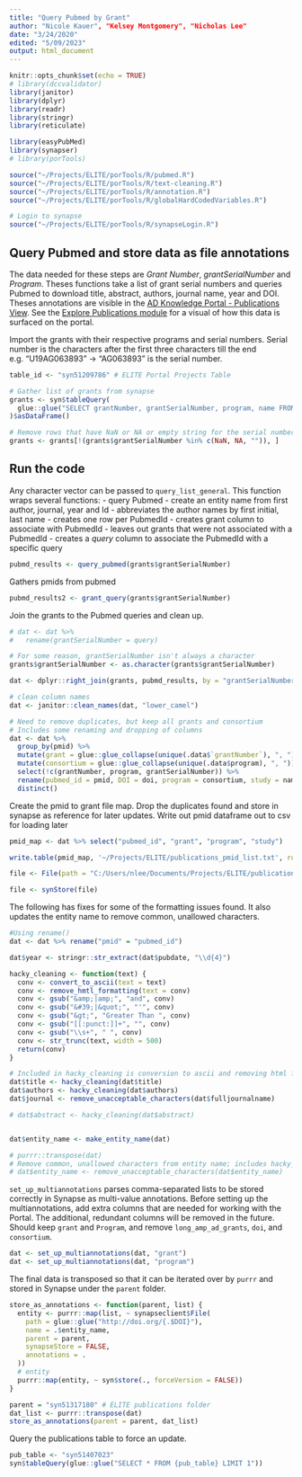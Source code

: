 ```yaml
---
title: "Query Pubmed by Grant"
author: "Nicole Kauer", "Kelsey Montgomery", "Nicholas Lee"
date: "3/24/2020"
edited: "5/09/2023"
output: html_document
---
```


```r
knitr::opts_chunk$set(echo = TRUE)
# library(dccvalidator)
library(janitor)
library(dplyr)
library(readr)
library(stringr)
library(reticulate)

library(easyPubMed)
library(synapser)
# library(porTools)

source("~/Projects/ELITE/porTools/R/pubmed.R")
source("~/Projects/ELITE/porTools/R/text-cleaning.R")
source("~/Projects/ELITE/porTools/R/annotation.R")
source("~/Projects/ELITE/porTools/R/globalHardCodedVariables.R")

# Login to synapse
source("~/Projects/ELITE/porTools/R/synapseLogin.R")
```

## Query Pubmed and store data as file annotations

The data needed for these steps are *Grant Number*, *grantSerialNumber* and *Program*. Theses functions take a list of grant serial numbers and queries Pubmed to download title, abstract, authors, journal name, year and DOI. Theses annotations are visible in the [AD Knowledge Portal - Publications View](https://www.synapse.org/#!Synapse:syn20448807/tables/). See the [Explore Publications module](https://adknowledgeportal.synapse.org/Explore/Publications) for a visual of how this data is surfaced on the portal.

Import the grants with their respective programs and serial numbers.
Serial number is the characters after the first three characters till the end e.g. "U19AG063893" -> "AG063893" is the serial number.
```r
table_id <- "syn51209786" # ELITE Portal Projects Table

# Gather list of grants from synapse
grants <- syn$tableQuery(
  glue::glue("SELECT grantNumber, grantSerialNumber, program, name FROM {table_id}")
)$asDataFrame()

# Remove rows that have NaN or NA or empty string for the serial number
grants <- grants[!(grants$grantSerialNumber %in% c(NaN, NA, "")), ]
```

## Run the code

Any character vector can be passed to `query_list_general`. This function wraps several functions:
- query Pubmed
- create an entity name from first author, journal, year and Id
- abbreviates the author names by first initial, last name
- creates one row per PubmedId
- creates grant column to associate with PubmedId
- leaves out grants that were not associated with a PubmedId
- creates a *query* column to associate the PubmedId with a specific query

```r
pubmd_results <- query_pubmed(grants$grantSerialNumber)
```
Gathers pmids from pubmed
```r
pubmd_results2 <- grant_query(grants$grantSerialNumber)
```

Join the grants to the Pubmed queries and clean up.
```r
# dat <- dat %>%
#   rename(grantSerialNumber = query)

# For some reason, grantSerialNumber isn't always a character
grants$grantSerialNumber <- as.character(grants$grantSerialNumber)

dat <- dplyr::right_join(grants, pubmd_results, by = "grantSerialNumber")

# clean column names
dat <- janitor::clean_names(dat, "lower_camel")

# Need to remove duplicates, but keep all grants and consortium
# Includes some renaming and dropping of columns
dat <- dat %>%
  group_by(pmid) %>%
  mutate(grant = glue::glue_collapse(unique(.data$`grantNumber`), ", ")) %>%
  mutate(consortium = glue::glue_collapse(unique(.data$program), ", ")) %>%
  select(!c(grantNumber, program, grantSerialNumber)) %>%
  rename(pubmed_id = pmid, DOI = doi, program = consortium, study = name) %>%
  distinct()
```


Create the pmid to grant file map. Drop the duplicates found and store in synapse as reference for later updates. 
Write out pmid dataframe out to csv for loading later
```r
pmid_map <- dat %>% select("pubmed_id", "grant", "program", "study")

write.table(pmid_map, '~/Projects/ELITE/publications_pmid_list.txt', row.names = FALSE, sep = "\t")

file <- File(path = "C:/Users/nlee/Documents/Projects/ELITE/publications_pmid_list.txt", parent = 'syn52227310')

file <- synStore(file)
```

The following has fixes for some of the formatting issues found. It also updates the entity name to remove common, unallowed characters.

```r
#Using rename()
dat <- dat %>% rename("pmid" = "pubmed_id")
```

```r
dat$year <- stringr::str_extract(dat$pubdate, "\\d{4}")
```

```r
hacky_cleaning <- function(text) {
  conv <- convert_to_ascii(text = text)
  conv <- remove_hmtl_formatting(text = conv)
  conv <- gsub("&amp;|amp;", "and", conv)
  conv <- gsub("&#39;|&quot;", "'", conv)
  conv <- gsub("&gt;", "Greater Than ", conv)
  conv <- gsub("[[:punct:]]+", "", conv)
  conv <- gsub("\\s+", " ", conv)
  conv <- str_trunc(text, width = 500)
  return(conv)
}

```


```r
# Included in hacky_cleaning is conversion to ascii and removing html formatting
dat$title <- hacky_cleaning(dat$title)
dat$authors <- hacky_cleaning(dat$authors)
dat$journal <- remove_unacceptable_characters(dat$fulljournalname)

# dat$abstract <- hacky_cleaning(dat$abstract)


dat$entity_name <- make_entity_name(dat)

# purrr::transpose(dat)
# Remove common, unallowed characters from entity name; includes hacky_cleaning
# dat$entity_name <- remove_unacceptable_characters(dat$entity_name)

```


`set_up_multiannotations` parses comma-separated lists to be stored correctly in Synapse as multi-value annotations. Before setting up the multiannotations, add extra columns that are needed for working with the Portal. The additional, redundant columns will be removed in the future. Should keep `grant` and `Program`, and remove `long_amp_ad_grants`, `doi`, and `consortium`.


```r
dat <- set_up_multiannotations(dat, "grant")
dat <- set_up_multiannotations(dat, "program")
```

The final data is transposed so that it can be iterated over by `purrr` and stored in Synapse under the `parent` folder.
```r
store_as_annotations <- function(parent, list) {
  entity <- purrr::map(list, ~ synapseclient$File(
    path = glue::glue("http://doi.org/{.$DOI}"),
    name = .$entity_name,
    parent = parent,
    synapseStore = FALSE,
    annotations = .
  ))
  # entity
  purrr::map(entity, ~ syn$store(., forceVersion = FALSE))
}
```


```r
parent = "syn51317180" # ELITE publications folder
dat_list <- purrr::transpose(dat)
store_as_annotations(parent = parent, dat_list)
``` 

Query the publications table to force an update.
```r
pub_table <- "syn51407023"
syn$tableQuery(glue::glue("SELECT * FROM {pub_table} LIMIT 1"))
```
